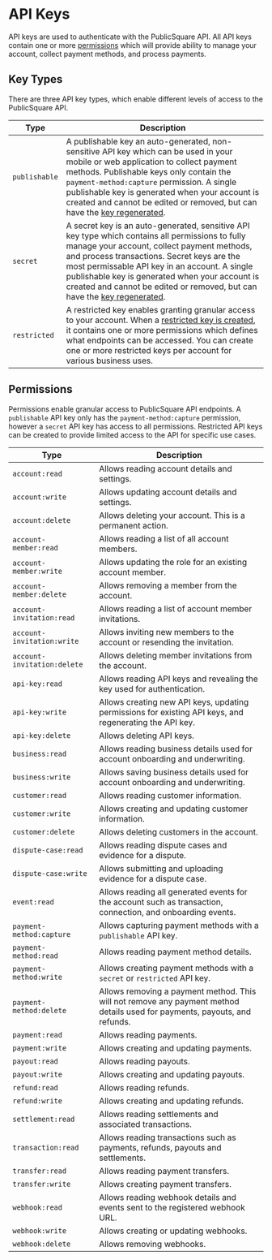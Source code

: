 # API Keys

API keys are used to authenticate with the PublicSquare API. All API keys contain one or more [permissions](#permissions) which will
provide ability to manage your account, collect payment methods, and process payments.

## Key Types

There are three API key types, which enable different levels of access to the PublicSquare API.

| Type          | Description                                                                                                                                                                                                                                                                                                                                                                                                     |
|---------------|-----------------------------------------------------------------------------------------------------------------------------------------------------------------------------------------------------------------------------------------------------------------------------------------------------------------------------------------------------------------------------------------------------------------|
| `publishable` | A publishable key an auto-generated, non-sensitive API key which can be used in your mobile or web application to collect payment methods. Publishable keys only contain the `payment-method:capture` permission. A single publishable key is generated when your account is created and cannot be edited or removed, but can have the [key regenerated](/api/accounts/regenerate-api-key).                     |
| `secret`      | A secret key is an auto-generated, sensitive API key type which contains all permissions to fully manage your account, collect payment methods, and process transactions. Secret keys are the most permissable API key in an account. A single publishable key is generated when your account is created and cannot be edited or removed, but can have the [key regenerated](/api/accounts/regenerate-api-key). |
| `restricted`  | A restricted key enables granting granular access to your account. When a [restricted key is created](/api/accounts/create-api-key), it contains one or more permissions which defines what endpoints can be accessed. You can create one or more restricted keys per account for various business uses.                                                                                                        |

## Permissions

Permissions enable granular access to PublicSquare API endpoints. A `publishable` API key only has the `payment-method:capture` permission, however a `secret` API key has access to all permissions. Restricted API keys can be created to provide limited access to the API for specific use cases.

| Type                        | Description                                                                                                                |
|-----------------------------|----------------------------------------------------------------------------------------------------------------------------|
| `account:read`              | Allows reading account details and settings.                                                                               |
| `account:write`             | Allows updating account details and settings.                                                                              |
| `account:delete`            | Allows deleting your account. This is a permanent action.                                                                  |
| `account-member:read`       | Allows reading a list of all account members.                                                                              |
| `account-member:write`      | Allows updating the role for an existing account member.                                                                   |
| `account-member:delete`     | Allows removing a member from the account.                                                                                 |
| `account-invitation:read`   | Allows reading a list of account member invitations.                                                                       |
| `account-invitation:write`  | Allows inviting new members to the account or resending the invitation.                                                    |
| `account-invitation:delete` | Allows deleting member invitations from the account.                                                                       |
| `api-key:read`              | Allows reading API keys and revealing the key used for authentication.                                                     |
| `api-key:write`             | Allows creating new API keys, updating permissions for existing API keys, and regenerating the API key.                    |
| `api-key:delete`            | Allows deleting API keys.                                                                                                  |
| `business:read`             | Allows reading business details used for account onboarding and underwriting.                                              |
| `business:write`            | Allows saving business details used for account onboarding and underwriting.                                               |
| `customer:read`             | Allows reading customer information.                                                                                       |
| `customer:write`            | Allows creating and updating customer information.                                                                         |
| `customer:delete`           | Allows deleting customers in the account.                                                                                  |
| `dispute-case:read`         | Allows reading dispute cases and evidence for a dispute.                                                                   |
| `dispute-case:write`        | Allows submitting and uploading evidence for a dispute case.                                                               |
| `event:read`                | Allows reading all generated events for the account such as transaction, connection, and onboarding events.                |
| `payment-method:capture`    | Allows capturing payment methods with a `publishable` API key.                                                             |
| `payment-method:read`       | Allows reading payment method details.                                                                                     |
| `payment-method:write`      | Allows creating payment methods with a `secret` or `restricted` API key.                                                   |
| `payment-method:delete`     | Allows removing a payment method. This will not remove any payment method details used for payments, payouts, and refunds. |
| `payment:read`              | Allows reading payments.                                                                                                   |
| `payment:write`             | Allows creating and updating payments.                                                                                     |
| `payout:read`               | Allows reading payouts.                                                                                                    |
| `payout:write`              | Allows creating and updating payouts.                                                                                      |
| `refund:read`               | Allows reading refunds.                                                                                                    |
| `refund:write`              | Allows creating and updating refunds.                                                                                      |
| `settlement:read`           | Allows reading settlements and associated transactions.                                                                    |
| `transaction:read`          | Allows reading transactions such as payments, refunds, payouts and settlements.                                            |
| `transfer:read`             | Allows reading payment transfers.                                                                                          |
| `transfer:write`            | Allows creating payment transfers.                                                                                         |
| `webhook:read`              | Allows reading webhook details and events sent to the registered webhook URL.                                              |
| `webhook:write`             | Allows creating or updating webhooks.                                                                                      |
| `webhook:delete`            | Allows removing webhooks.                                                                                                  |
